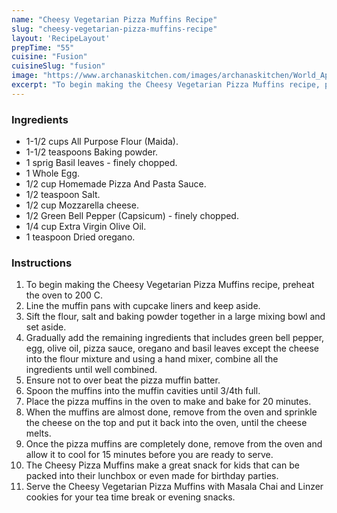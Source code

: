---
name: "Cheesy Vegetarian Pizza Muffins Recipe"
slug: "cheesy-vegetarian-pizza-muffins-recipe"
layout: 'RecipeLayout'
prepTime: "55"
cuisine: "Fusion"
cuisineSlug: "fusion"
image: "https://www.archanaskitchen.com/images/archanaskitchen/World_Appetizers/Cheesy_Vegetarian_Pizza_Muffins_recipe-1.jpg"
excerpt: "To begin making the Cheesy Vegetarian Pizza Muffins recipe, preheat the oven to 200 C"
---

### Ingredients

- 1-1/2 cups All Purpose Flour (Maida).
- 1-1/2 teaspoons Baking powder.
- 1 sprig Basil leaves - finely chopped.
- 1 Whole Egg.
- 1/2 cup Homemade Pizza And Pasta Sauce.
- 1/2 teaspoon Salt.
- 1/2 cup Mozzarella cheese.
- 1/2 Green Bell Pepper (Capsicum) - finely chopped.
- 1/4 cup Extra Virgin Olive Oil.
- 1 teaspoon Dried oregano.

### Instructions

1. To begin making the Cheesy Vegetarian Pizza Muffins recipe, preheat the oven to 200 C.
1. Line the muffin pans with cupcake liners and keep aside.
1. Sift the flour, salt and baking powder together in a large mixing bowl and set aside.
1. Gradually add the remaining ingredients that includes green bell pepper, egg, olive oil, pizza sauce, oregano and basil leaves except the cheese into the flour mixture and using a hand mixer, combine all the ingredients until well combined.
1. Ensure not to over beat the pizza muffin batter.
1. Spoon the muffins into the muffin cavities until 3/4th full.
1. Place the pizza muffins in the oven to make and bake for 20 minutes.
1. When the muffins are almost done, remove from the oven and sprinkle the cheese on the top and put it back into the oven, until the cheese melts.
1. Once the pizza muffins are completely done, remove from the oven and allow it to cool for 15 minutes before you are ready to serve.
1. The Cheesy Pizza Muffins make a great snack for kids that can be packed into their lunchbox or even made for birthday parties.
1. Serve the Cheesy Vegetarian Pizza Muffins with Masala Chai and Linzer cookies for your tea time break or evening snacks.
